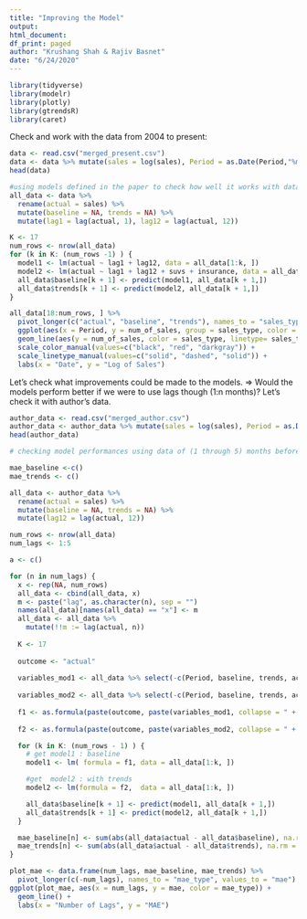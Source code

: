 ```yaml
---
title: "Improving the Model"
output:
html_document:
df_print: paged
author: "Krushang Shah & Rajiv Basnet"
date: "6/24/2020"
---
```


```r
library(tidyverse)
library(modelr)
library(plotly)
library(gtrendsR)
library(caret)
```

Check and work with the data from 2004 to present:

```r
data <- read.csv("merged_present.csv")
data <- data %>% mutate(sales = log(sales), Period = as.Date(Period,"%m/%d/%Y"))
head(data)
```

```r

#using models defined in the paper to check how well it works with data from 2004 to present 
all_data <- data %>% 
  rename(actual = sales) %>%
  mutate(baseline = NA, trends = NA) %>%
  mutate(lag1 = lag(actual, 1), lag12 = lag(actual, 12))

K <- 17
num_rows <- nrow(all_data)
for (k in K: (num_rows -1) ) {
  model1 <- lm(actual ~ lag1 + lag12, data = all_data[1:k, ])
  model2 <- lm(actual ~ lag1 + lag12 + suvs + insurance, data = all_data[1:k, ])
  all_data$baseline[k + 1] <- predict(model1, all_data[k + 1,])
  all_data$trends[k + 1] <- predict(model2, all_data[k + 1,])
}

all_data[18:num_rows, ] %>% 
  pivot_longer(c("actual", "baseline", "trends"), names_to = "sales_type", values_to = "num_of_sales") %>%
  ggplot(aes(x = Period, y = num_of_sales, group = sales_type, color = sales_type)) +
  geom_line(aes(y = num_of_sales, color = sales_type, linetype= sales_type)) +
  scale_color_manual(values=c("black", "red", "darkgray")) +
  scale_linetype_manual(values=c("solid", "dashed", "solid")) +
  labs(x = "Date", y = "Log of Sales")
```


Let's check what improvements could be made to the models.
=> Would the models perform better if we were to use lags though (1:n months)?
Let's check it with author's data.

```r
author_data <- read.csv("merged_author.csv")
author_data <- author_data %>% mutate(sales = log(sales), Period = as.Date(Period))
head(author_data)
```

```r
# checking model performances using data of (1 through 5) months before.

mae_baseline <-c()
mae_trends <- c()

all_data <- author_data %>% 
  rename(actual = sales) %>%
  mutate(baseline = NA, trends = NA) %>%
  mutate(lag12 = lag(actual, 12))

num_rows <- nrow(all_data)
num_lags <- 1:5

a <- c()

for (n in num_lags) {
  x <- rep(NA, num_rows)
  all_data <- cbind(all_data, x)
  m <- paste("lag", as.character(n), sep = "")
  names(all_data)[names(all_data) == "x"] <- m
  all_data <- all_data %>% 
    mutate(!!m := lag(actual, n))
  
  K <- 17
  
  outcome <- "actual"
  
  variables_mod1 <- all_data %>% select(-c(Period, baseline, trends, actual, suvs, insurance)) %>% names()
  
  variables_mod2 <- all_data %>% select(-c(Period, baseline, trends, actual)) %>% names()
  
  f1 <- as.formula(paste(outcome, paste(variables_mod1, collapse = " + "), sep = " ~ "))
  
  f2 <- as.formula(paste(outcome, paste(variables_mod2, collapse = " + "), sep = " ~ "))

  for (k in K: (num_rows - 1) ) {
    # get model1 : baseline
    model1 <- lm( formula = f1, data = all_data[1:k, ])

    #get  model2 : with trends
    model2 <- lm(formula = f2,  data = all_data[1:k, ])

    all_data$baseline[k + 1] <- predict(model1, all_data[k + 1,])
    all_data$trends[k + 1] <- predict(model2, all_data[k + 1,])
  }

  mae_baseline[n] <- sum(abs(all_data$actual - all_data$baseline), na.rm = TRUE)/(num_rows - K)
  mae_trends[n] <- sum(abs(all_data$actual - all_data$trends), na.rm = TRUE)/(num_rows - K)
}

```

```r
plot_mae <- data.frame(num_lags, mae_baseline, mae_trends) %>%
  pivot_longer(c(-num_lags), names_to = "mae_type", values_to = "mae")
ggplot(plot_mae, aes(x = num_lags, y = mae, color = mae_type)) +
  geom_line() +
  labs(x = "Number of Lags", y = "MAE")
```


